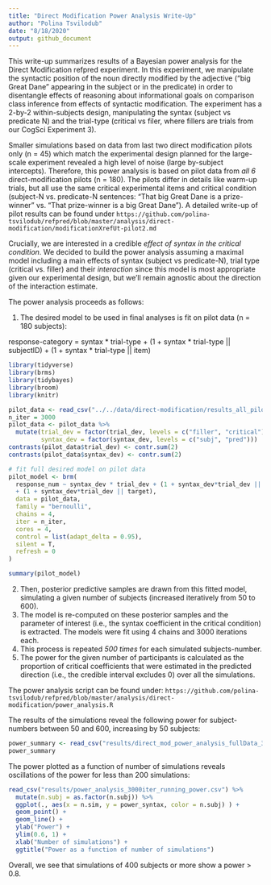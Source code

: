 ```yaml
---
title: "Direct Modification Power Analysis Write-Up"
author: "Polina Tsvilodub"
date: "8/18/2020"
output: github_document
---
```


This write-up summarizes results of a Bayesian power analysis for the Direct Modification refpred experiment. In this experiment, we manipulate the syntactic position of the noun directly modified by the adjective ("big Great Dane" appearing in the subject or in the predicate) in order to disentangle effects of reasoning about informational goals  on comparison class inference from effects of syntactic modification. The experiment has a 2-by-2 within-subjects  design, manipulating the syntax (subject vs predicate N) and the trial-type (critical vs filer, where fillers are trials from our CogSci Experiment 3). 

Smaller simulations based on data from last two direct modification pilots only (n = 45) which match the experimental design planned for the large-scale experiment revealed a high level of noise (large by-subject intercepts).
Therefore, this power analysis is based on pilot data from *all 6* direct-modification pilots (n = 180). The pilots differ in details like warm-up trials, but all use the same critical experimental items and critical condition (subject-N vs. predicate-N sentences: "That big Great Dane is a prize-winner" vs. "That prize-winner is a big Great Dane"). A detailed write-up of pilot results can be found under `https://github.com/polina-tsvilodub/refpred/blob/master/analysis/direct-modification/modificationXrefUt-pilot2.md`

Crucially, we are interested in a credible *effect of syntax in the critical condition*.
We decided to build the power analysis assuming a maximal model including a main effects of syntax (subject vs predicate-N), trial type (critical vs. filler) and their *interaction* since this model is most appropriate given our experimental design, but we'll remain agnostic about the direction of the interaction estimate.

The power analysis proceeds as follows: 

1. The desired model to be used in final analyses is fit on pilot data (n = 180 subjects):

response-category = syntax * trial-type + (1 + syntax * trial-type || subjectID) + (1 + syntax * trial-type || item)

``` r
library(tidyverse)
library(brms)
library(tidybayes)
library(broom)
library(knitr)

pilot_data <- read_csv("../../data/direct-modification/results_all_pilots_tidy.csv")
n_iter = 3000
pilot_data <- pilot_data %>%
  mutate(trial_dev = factor(trial_dev, levels = c("filler", "critical")),
         syntax_dev = factor(syntax_dev, levels = c("subj", "pred")))
contrasts(pilot_data$trial_dev) <- contr.sum(2)
contrasts(pilot_data$syntax_dev) <- contr.sum(2)

# fit full desired model on pilot data
pilot_model <- brm(
  response_num ~ syntax_dev * trial_dev + (1 + syntax_dev*trial_dev || workerid)
  + (1 + syntax_dev*trial_dev || target),
  data = pilot_data,
  family = "bernoulli",
  chains = 4,
  iter = n_iter,
  cores = 4,
  control = list(adapt_delta = 0.95),
  silent = T,
  refresh = 0
)
```

``` r
summary(pilot_model)
```

2. Then, posterior predictive samples are drawn from this fitted model, simulating a given number of subjects (increased iteratively from 50 to 600). 
3. The model is re-computed on these posterior samples and the parameter of interest (i.e., the syntax coefficient in the critical condition) is extracted. The models were fit using 4 chains and 3000 iterations each. 
4. This process is repeated *500 times* for each simulated subjects-number.
5. The power for the given number of participants is calculated as the proportion of critical coefficients that were estimated in the predicted direction (i.e., the credible interval excludes 0) over all the simulations. 

The power analysis script can be found under: `https://github.com/polina-tsvilodub/refpred/blob/master/analysis/direct-modification/power_analysis.R`

The results of the simulations reveal the following power for subject-numbers between 50 and 600, increasing by 50 subjects:
``` r
power_summary <- read_csv("results/direct_mod_power_analysis_fullData_3000iter_500sim_summary.csv")
power_summary
```

The power plotted as a function of number of simulations reveals oscillations of the power for less than 200 simulations:
``` r
read_csv("results/power_analysis_3000iter_running_power.csv") %>%
  mutate(n.subj = as.factor(n.subj)) %>%
  ggplot(., aes(x = n.sim, y = power_syntax, color = n.subj) ) +
  geom_point() +
  geom_line() +
  ylab("Power") +
  ylim(0.6, 1) +
  xlab("Number of simulations") +
  ggtitle("Power as a function of number of simulations")

```

Overall, we see that simulations of 400 subjects or more show a power > 0.8.  